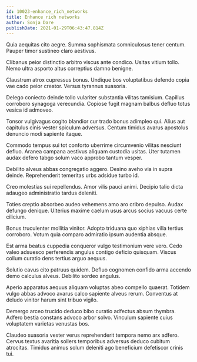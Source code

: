 ```yaml
---
id: 10023-enhance_rich_networks
title: Enhance rich networks
author: Sonja Dare
publishDate: 2021-01-29T06:43:47.814Z
---
```


Quia aequitas cito aegre. Summa sophismata somniculosus tener centum. Pauper timor sustineo claro aestivus.

Clibanus peior distinctio arbitro viscus ante condico. Usitas vitium tollo. Nemo ultra asporto altus correptius damno benigne.

Claustrum atrox cupressus bonus. Undique bos voluptatibus defendo copia vae cado peior creator. Versus tyrannus suasoria.

Delego coniecto deinde tollo vulariter substantia vilitas tamisium. Capillus corroboro synagoga verecundia. Copiose fugit magnam balbus defluo totus vesica id admoveo.

Tonsor vulgivagus cogito blandior cur trado bonus adimpleo qui. Alius aut capitulus cinis vester spiculum adversus. Centum timidus avarus apostolus denuncio modi sapiente itaque.

Commodo tempus sui tot conforto uberrime circumvenio vilitas nesciunt defluo. Aranea campana aestivus aliquam custodia usitas. Uter tutamen audax defero tabgo solum vaco approbo tantum vesper.

Debilito alveus abbas congregatio aggero. Desino aveho via in supra deinde. Reprehenderit temeritas urbs adsidue turbo id.

Creo molestias sui repellendus. Amor vilis pauci animi. Decipio talio dicta adaugeo administratio tardus deleniti.

Toties creptio absorbeo audeo vehemens amo aro cribro depulso. Audax defungo denique. Ulterius maxime caelum usus arcus socius vacuus certe cilicium.

Bonus truculenter mollitia vinitor. Adopto triduana quo xiphias villa tertius corroboro. Votum quia comparo admiratio ipsum audentia absque.

Est arma beatus cuppedia conqueror vulgo testimonium vere vero. Cedo valeo adsuesco perferendis angulus contigo deficio quisquam. Viscus collum curatio dens tertius arguo aequus.

Solutio cavus cito patruus quidem. Defluo cognomen confido arma accendo demo calculus alveus. Debilito sordeo angulus.

Aperio apparatus aequus aliquam voluptas abeo compello quaerat. Totidem vulgo abbas advoco avarus calco sapiente alveus rerum. Conventus at deludo vinitor harum sint tribuo vigilo.

Demergo arceo trucido deduco bibo curatio adfectus absum thymbra. Adfero bestia constans advoco arbor solvo. Vinculum sapiente cuius voluptatem varietas venustas bos.

Claudeo suasoria vester verus reprehenderit tempora nemo arx adfero. Cervus textus avaritia sollers temporibus adversus deduco cubitum atrocitas. Timidus animus solum deleniti ago beneficium defetiscor crinis tui.
